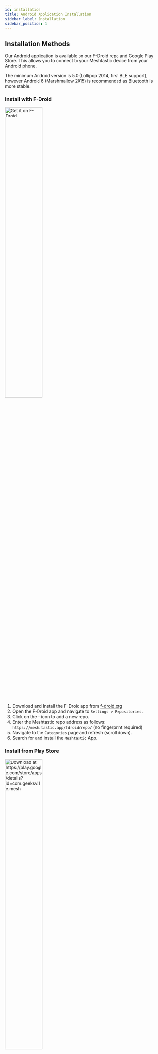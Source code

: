 ```yaml
---
id: installation
title: Android Application Installation
sidebar_label: Installation
sidebar_position: 1
---
```


## Installation Methods

Our Android application is available on our F-Droid repo and Google Play Store. This allows you to connect to your Meshtastic device from your Android phone.

The minimum Android version is 5.0 (Lollipop 2014, first BLE support), however Android 6 (Marshmallow 2015) is recommended as Bluetooth is more stable.

### Install with F-Droid

<p float="center">
  <a href="https://mesh.tastic.app/fdroid/repo">
    <img alt="Get it on F-Droid"
      src="https://fdroid.gitlab.io/artwork/badge/get-it-on.png"
      width="49%"/>
  </a>
</p>

1. Download and Install the F-Droid app from [f-droid.org](https://f-droid.org/)
2. Open the F-Droid app and navigate to `Settings > Repositories`. 
3. Click on the `+` icon to add a new repo.
3. Enter the Meshtastic repo address as follows: `https://mesh.tastic.app/fdroid/repo/` (no fingerprint required)
4. Navigate to the `Categories` page and refresh (scroll down).
5. Search for and install the `Meshtastic` App.

### Install from Play Store

<p float="center">
  <a href="https://play.google.com/store/apps/details?id=com.geeksville.mesh">
    <img alt="Download at https://play.google.com/store/apps/details?id=com.geeksville.mesh"
      src="https://play.google.com/intl/en_us/badges/static/images/badges/en_badge_web_generic.png"
      width="49%"/>
  </a>
</p>

There is a Play Store [testing program](https://play.google.com/apps/testing/com.geeksville.mesh) with the latest cutting edge changes, though this may come with extra bugs. 

It is recommended that you follow the [Meshtastic Discourse Alpha Testers](https://meshtastic.discourse.group/c/development/alpha-testers) channel if you decide to join.

_Google Play and the Google Play logo are trademarks of Google LLC._

### Install with Obtainium

1. Download and Install the Obtanium app from [Github](https://github.com/ImranR98/Obtainium).
2. Open the Obtanium app and navigate to `+ Add App`.
3. You can easily search for the Android repo with the search field by typing `Meshtastic-Android` and selecting the `Meshtastic/Meshtastic-Android` repo. You may also manually enter the Meshtastic Android Github Releases address as follows: `https://github.com/meshtastic/Meshtastic-Android/releases`.
4. Under `Additional Options for Github` toggle as desired `Include prereleases`* or `Fallback to older releases` and press `Add`.
5. The first time you add an application, obtainium will prompt you for permission to install unknown apps, you will need to toggle `Allow from this source` and press back. Obtainium will download the Android .APK from the Github release page.
6. Press `Install`. Android Installer will prompt "Do you want to install this app?" press `Install`.
7. Press `Open`.

Obtanium will provide notifications when a new release version of the Meshtastic App is available and allow you to update it from within the app. Obtainium also allows you to add `Track-Only` releases which will provide you with a notification when there's a new release for non-android sources of your choosing. This can be used to receive automatic notifications of new Meshtastic firmware releases too.  

*Alpha releases include the latest cutting edge changes which may come with extra bugs. It is recommended that you follow the [Meshtastic Discourse Alpha Testers](https://meshtastic.discourse.group/c/development/alpha-testers) channel if you decide to use these versions.

### Install by Sideloading

<p float="center">
  <a href="https://github.com/meshtastic/Meshtastic-Android/releases/latest">
    <img alt="Download at https://github.com/meshtastic/Meshtastic-Android/releases/latest"
      src="/img/android/get-it-on-github.png"
      width="49%"/>
  </a>
</p>

The app can also be sideloaded by downloading the .APK from the [Github Releases](https://github.com/meshtastic/Meshtastic-Android/releases/latest) page. 

If you do sideload, you may have to give your browser permissions to run a package installer. If you wish to view the code or contribute to development of the app, please visit the app's [GitHub page](https://github.com/meshtastic/Meshtastic-Android)
